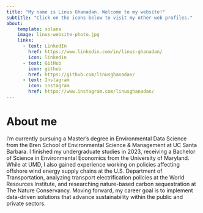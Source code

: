 ```yaml
---
title: "My name is Linus Ghanadan. Welcome to my website!"
subtitle: "Click on the icons below to visit my other web profiles."
about:
    template: solana
    image: linus-website-photo.jpg
    links: 
      - text: LinkedIn
        href: https://www.linkedin.com/in/linus-ghanadan/
        icon: linkedin
      - text: GitHub
        icon: github
        href: https://github.com/linusghanadan/
      - text: Instagram
        icon: instagram
        href: https://www.instagram.com/linusghanadan/
---
```


# About me

I'm currently pursuing a Master's degree in Environmental Data Science from the Bren School of Environmental Science & Management at UC Santa Barbara. I finished my undergraduate studies in 2023, receiving a Bachelor of Science in Environmental Economics from the University of Maryland. While at UMD, I also gained experience working on policies affecting offshore wind energy supply chains at the U.S. Department of Transportation, analyzing transport electrification policies at the World Resources Institute, and researching nature-based carbon sequestration at The Nature Conservancy. Moving forward, my career goal is to implement data-driven solutions that advance sustainability within the public and private sectors.
